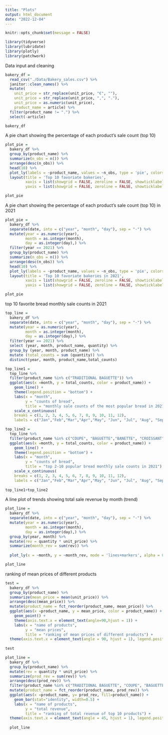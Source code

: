 ```yaml
---
title: "Plots"
output: html_document
date: "2022-12-04"
---
```


```r
knitr::opts_chunk$set(message = FALSE)

library(tidyverse)
library(lubridate)
library(plotly)
library(patchwork)
```


Data input and cleaning 
```r
bakery_df =
  read_csv("./Data/Bakery_sales.csv") %>% 
  janitor::clean_names() %>% 
  mutate(
    unit_price = str_replace(unit_price, "€", ""),
    unit_price = str_replace(unit_price, ",", "."),
    unit_price = as.numeric(unit_price),
    product_name = article) %>% 
  filter(product_name != ".") %>% 
  select(-article)

bakery_df
```


A pie chart showing the percentage of each product’s sale count (top 10)
```r
plot_pie =
  bakery_df %>% 
  group_by(product_name) %>% 
  summarize(n_obs = n()) %>% 
  arrange(desc(n_obs)) %>% 
  head(10) %>% 
  plot_ly(labels = ~product_name, values = ~n_obs, type = 'pie', colors = "viridis") %>% 
  layout(title = 'Top 10 favoriate bakeries',
         xaxis = list(showgrid = FALSE, zeroline = FALSE, showticklabels = FALSE),
         yaxis = list(showgrid = FALSE, zeroline = FALSE, showticklabels = FALSE))

plot_pie
```

A pie chart showing the percentage of each product’s sale count (top 10) in 2021
```r
plot_pie =
  bakery_df %>% 
  separate(date, into = c("year", "month", "day"), sep = "-") %>% 
  mutate(year = as.numeric(year),
         month = as.integer(month),
         day = as.integer(day),) %>%
  filter(year == 2021) %>%
  group_by(product_name) %>% 
  summarize(n_obs = n()) %>% 
  arrange(desc(n_obs)) %>% 
  head(10) %>% 
  plot_ly(labels = ~product_name, values = ~n_obs, type = 'pie', colors = "viridis") %>% 
  layout(title = 'Top 10 favoriate bakeries in 2021',
         xaxis = list(showgrid = FALSE, zeroline = FALSE, showticklabels = FALSE),
         yaxis = list(showgrid = FALSE, zeroline = FALSE, showticklabels = FALSE))

plot_pie
```


top 10 favorite bread monthly sale counts in 2021
```r
top_line =
  bakery_df %>% 
  separate(date, into = c("year", "month", "day"), sep = "-") %>% 
  mutate(year = as.numeric(year),
         month = as.integer(month),
         day = as.integer(day),) %>%
  filter(year == 2021) %>% 
  select (year, month, product_name, quantity) %>% 
  group_by (year, month, product_name) %>% 
  mutate (total_counts = sum (quantity)) %>% 
  distinct(year, month, product_name,total_counts) 

top_line1 =
  top_line %>% 
  filter(product_name %in% c("TRADITIONAL BAGUETTE")) %>% 
  ggplot(aes(x =month, y = total_counts, color = product_name)) + 
    geom_line() +
    theme(legend.position = "bottom") + 
    labs(x = "month",
         y = "counts of bread",
         title = "monthly sale counts of the most popular bread in 2021") +
    scale_x_continuous(
    breaks = c(1, 2, 3, 4, 5, 6, 7, 8, 9, 10, 11, 12), 
    labels = c("Jan","Feb","Mar","Apr","May", "Jun", "Jul", "Aug", "Sep", "Oct", "Nov", "Dec")) 

top_line2 =
  top_line %>% 
  filter(product_name %in% c("COUPE", "BAGUETTE","BANETTE", "CROISSANT", "PAIN", "AU CHOCOLAT", "SPECIAL BREAD", "CEREAL BAGUETTE", "FORMULE SANDWICH", "BOULE 400G")) %>% 
  ggplot(aes(x =month, y = total_counts, color = product_name)) + 
    geom_line() +
    theme(legend.position = "bottom") + 
    labs(x = "month",
         y = "counts of bread",
         title = "top 2-10 popular bread monthly sale counts in 2021") +
    scale_x_continuous(
    breaks = c(1, 2, 3, 4, 5, 6, 7, 8, 9, 10, 11, 12), 
    labels = c("Jan","Feb","Mar","Apr","May", "Jun", "Jul", "Aug", "Sep", "Oct", "Nov", "Dec")) 
 
top_line1+top_line2
```

A line plot of trends showing total sale revenue by month (trend)
```r
plot_line =
  bakery_df %>% 
  separate(date, into = c("year", "month", "day"), sep = "-") %>% 
  mutate(year = as.numeric(year),
         month = as.integer(month),
         day = as.integer(day),) %>% 
  group_by(year, month) %>% 
  mutate(rev = quantity * unit_price) %>% 
  summarize(month_rev = sum(rev)) %>% 
  
  plot_ly(x = ~month, y = ~month_rev, mode = 'lines+markers', alpha = 0.5)

plot_line 
```

ranking of mean prices of different products
```r
test =
  bakery_df %>% 
  group_by(product_name) %>% 
  summarize(mean_price = mean(unit_price)) %>% 
  arrange(desc(mean_price)) %>% 
  mutate(product_name = fct_reorder(product_name, mean_price)) %>% 
  ggplot(aes(x =product_name, y = mean_price, color = product_name)) + 
    geom_point() +
    theme(axis.text.x = element_text(angle=90,hjust = 1)) + 
    labs(x = "name of products",
         y = "mean prices",
         title = "ranking of mean prices of different products") +
  theme(axis.text.x = element_text(angle = 90, hjust = 1), legend.position = "none")
  
test 
```

```r
plot_line =
  bakery_df %>% 
  group_by(product_name) %>% 
  mutate(rev = quantity * unit_price) %>% 
  summarize(prod_rev = sum(rev)) %>% 
  arrange(desc(prod_rev)) %>% 
  filter(product_name %in% c("TRADITIONAL BAGUETTE", "COUPE", "BAGUETTE","BANETTE", "CROISSANT", "PAIN", "AU CHOCOLAT", "SPECIAL BREAD", "CEREAL BAGUETTE", "FORMULE SANDWICH", "BOULE 400G")) %>% 
  mutate(product_name = fct_reorder(product_name, prod_rev)) %>% 
  ggplot(aes(x =product_name, y= prod_rev, fill=product_name)) + 
    geom_bar(stat="identity", width=0.5) +
    labs(x = "name of products",
         y = "total revenue",
         title = "ranking of total revenue of top 10 products") +
  theme(axis.text.x = element_text(angle = 45, hjust = 1), legend.position = "none")
  
  plot_line
```




